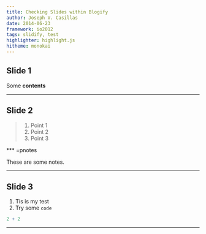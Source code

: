 ```yaml
---
title: Checking Slides within Blogify
author: Joseph V. Casillas
date: 2014-06-23
framework: io2012
tags: slidify, test
highlighter: highlight.js
hitheme: monokai
---
```




## Slide 1

Some **contents**

---

## Slide 2

> 1. Point 1
> 2. Point 2
> 3. Point 3

*** =pnotes

These are some notes.

---

## Slide 3

1. Tis is my test
2. Try some `code`

```r
2 + 2
```

---
